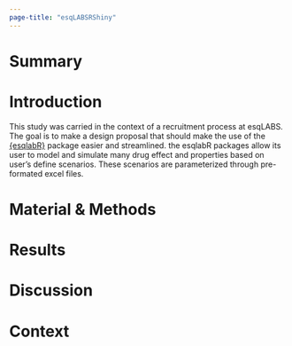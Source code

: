 ```yaml
---
page-title: "esqLABSRShiny"
---
```



# Summary


# Introduction

This study was carried in the context of a recruitment process at esqLABS. 
The goal is to make a design proposal that should make the use of the [{esqlabR}](https://github.com/esqLABS/esqlabsR) package easier and streamlined.
the esqlabR packages allow its user to model and simulate many drug effect and properties based on user's define scenarios.
These scenarios are parameterized through pre-formated excel files.

# Material & Methods

# Results

# Discussion


# Context

